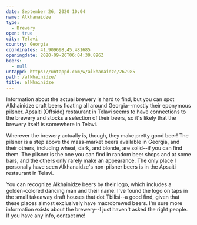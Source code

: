 ```yaml
---
date: September 26, 2020 10:04
name: Alkhanaidze
type:
  - Brewery
open: true
city: Telavi
country: Georgia
coordinates: 41.909698,45.481685
openingdate: 2020-09-26T06:04:39.896Z
beers:
  - null
untappd: https://untappd.com/w/alkhanaidze/267985
path: /alkhainidze/
title: alkhainidze
---
```

Information about the actual brewery is hard to find, but you can spot Alkhainidze craft beers floating all around Georgia--mostly their eponymous pilsner. Apsaiti (Offside) restaurant in Telavi seems to have connections to the brewery and stocks a selection of their beers, so it's likely that the brewery itself is somewhere in Telavi. 

Wherever the brewery actually is, though, they make pretty good beer! The pilsner is a step above the mass-market beers available in Georgia, and their others, including wheat, dark, and blonde, are solid--if you can find them. The pilsner is the one you can find in random beer shops and at some bars, and the others only rarely make an appearance. The only place I personally have seen Alkhanaidze's non-pilsner beers is in the Apsaiti restaurant in Telavi. 

You can recognize Alkhainidze beers by their logo, which includes a golden-colored dancing man and their name. I've found the logo on taps in the small takeaway draft houses that dot Tbilisi--a good find, given that these places almost exclusively have macrobrewed beers. I'm sure more information exists about the brewery--I just haven't asked the right people. If you have any info, contact me!